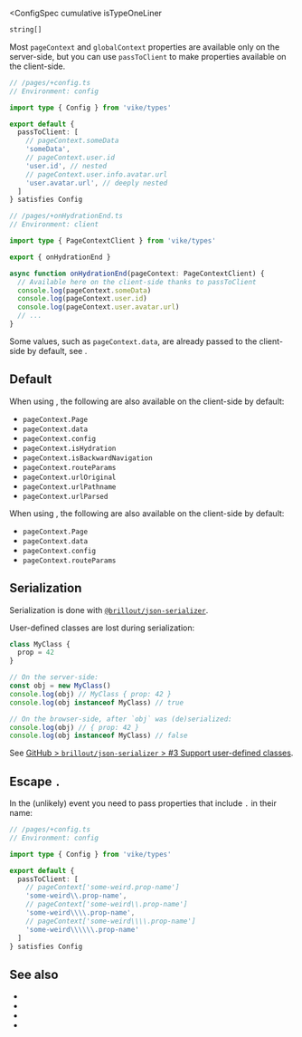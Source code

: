 
<ConfigSpec
  cumulative
  isTypeOneLiner
>
```ts
string[]
```
</ConfigSpec>

Most <Link href="/pageContext">`pageContext`</Link> and <Link href="/globalContext">`globalContext`</Link> properties are available only on the server-side, but you can use `passToClient` to make properties available on the client-side.

```ts
// /pages/+config.ts
// Environment: config

import type { Config } from 'vike/types'

export default {
  passToClient: [
    // pageContext.someData
    'someData',
    // pageContext.user.id
    'user.id', // nested
    // pageContext.user.info.avatar.url
    'user.avatar.url', // deeply nested
  ]
} satisfies Config
```

```ts
// /pages/+onHydrationEnd.ts
// Environment: client

import type { PageContextClient } from 'vike/types'

export { onHydrationEnd }

async function onHydrationEnd(pageContext: PageContextClient) {
  // Available here on the client-side thanks to passToClient
  console.log(pageContext.someData)
  console.log(pageContext.user.id)
  console.log(pageContext.user.avatar.url)
  // ...
}
```

Some values, such as `pageContext.data`, are already passed to the client-side by default, see <Link href="#default" />.


## Default

When using <Link href="/client-routing" noBreadcrumb={true} />, the following are also available on the client-side by default:
 - `pageContext.Page`
 - `pageContext.data`
 - `pageContext.config`
 - `pageContext.isHydration`
 - `pageContext.isBackwardNavigation`
 - `pageContext.routeParams`
 - `pageContext.urlOriginal`
 - `pageContext.urlPathname`
 - `pageContext.urlParsed`

When using <Link href="/server-routing" noBreadcrumb={true} />, the following are also available on the client-side by default:
 - `pageContext.Page`
 - `pageContext.data`
 - `pageContext.config`
 - `pageContext.routeParams`


## Serialization

Serialization is done with [`@brillout/json-serializer`](https://github.com/brillout/json-serializer).

User-defined classes are lost during serialization:

```ts
class MyClass {
  prop = 42
}

// On the server-side:
const obj = new MyClass()
console.log(obj) // MyClass { prop: 42 }
console.log(obj instanceof MyClass) // true

// On the browser-side, after `obj` was (de)serialized:
console.log(obj) // { prop: 42 }
console.log(obj instanceof MyClass) // false
```

See [GitHub > `brillout/json-serializer` > #3 Support user-defined classes](https://github.com/brillout/json-serializer/issues/3).


## Escape `.`

In the (unlikely) event you need to pass properties that include `.` in their name:

```ts
// /pages/+config.ts
// Environment: config

import type { Config } from 'vike/types'

export default {
  passToClient: [
    // pageContext['some-weird.prop-name']
    'some-weird\\.prop-name',
    // pageContext['some-weird\\.prop-name']
    'some-weird\\\\.prop-name',
    // pageContext['some-weird\\\\.prop-name']
    'some-weird\\\\\\.prop-name'
  ]
} satisfies Config
```


## See also

- <Link href="/pageContext" />
- <Link href="/globalContext" />
- <Link href="/usePageContext" />
- <Link href="/pageContext.json" />
